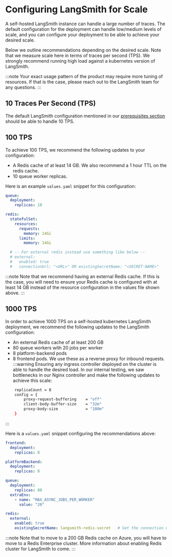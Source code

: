 # Configuring LangSmith for Scale

A self-hosted LangSmith instance can handle a large number of traces. The default configuration for the deployment can handle low/medium levels of scale, and you can configure your deployment to be able to achieve your desired scale.

Below we outline recommendations depending on the desired scale. Note that we measure scale here in terms of traces per second (TPS). We strongly recommend running high load against a kubernetes version of LangSmith. 

:::note
Your exact usage pattern of the product may require more tuning of resources. If that is the case, please reach out to the LangSmith team for any questions.
:::

## 10 Traces Per Second (TPS)
The default LangSmith configuration mentioned in our [prerequisites section](../installation/kubernetes#prerequisites) should be able to handle 10 TPS. 

## 100 TPS
To achieve 100 TPS, we recommend the following updates to your configuration:
- A Redis cache of at least 14 GB. We also recommend a 1 hour TTL on the redis cache.
- 10 queue worker replicas.

Here is an example `values.yaml` snippet for this configuration:
```yaml
queue:
  deployment:
    replicas: 10

redis:
  statefulSet:
    resources:
      requests:
        memory: 14Gi
      limits:
        memory: 14Gi

  # -- For external redis instead use something like below --
  # external:
  #   enabled: true
  #   connectionUrl: "<URL>" OR existingSecretName: "<SECRET-NAME>"
```

:::note
Note that we recommend having an external Redis cache. If this is the case, you will need to ensure your Redis cache is configured with at least 14 GB instead of the resource configuration in the values file shown above.
:::

## 1000 TPS
In order to achieve 1000 TPS on a self-hosted kubernetes LangSmith deployment, we recommend the following updates to the LangSmith configuration:
- An external Redis cache of at least 200 GB
- 80 queue workers with 20 jobs per worker
- 8 platform-backend pods
- 8 frontend pods. We use these as a reverse proxy for inbound requests.
:::warning
Ensuring any ingress controller deployed on the cluster is able to handle the desired load. In our internal testing, we saw bottlenecks in our Nginx controller and make the following updates to achieve this scale:
```bash
    replicaCount = 8
    config = {
        proxy-request-buffering    = "off"
        client-body-buffer-size    = "32m"
        proxy-body-size            = "100m"
    }
```
:::

Here is a `values.yaml` snippet configuring the recommendations above:
```yaml
frontend:
  deployment:
    replicas: 8

platformBackend:
  deployment:
    replicas: 8

queue:
  deployment:
    replicas: 80
  extraEnv:
    - name: "MAX_ASYNC_JOBS_PER_WORKER"
      value: "20"

redis:
  external:
    enabled: true
    existingSecretName: langsmith-redis-secret   # Set the connection url for your external Redis instance (200+ GB)
```

:::note
Note that to move to a 200 GB Redis cache on Azure, you will have to move to a Redis Enterprise cluster. More information about enabling Redis cluster for LangSmith to come.
:::